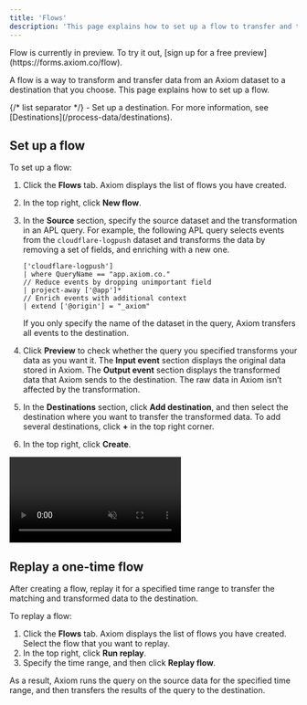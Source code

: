 ```yaml
---
title: 'Flows'
description: 'This page explains how to set up a flow to transfer and transform data from an Axiom dataset to a destination.'
---
```



<Note>
Flow is currently in preview. To try it out, [sign up for a free preview](https://forms.axiom.co/flow).
</Note>

A flow is a way to transform and transfer data from an Axiom dataset to a destination that you choose. This page explains how to set up a flow.

<Prerequisites />
{/* list separator */}
- Set up a destination. For more information, see [Destinations](/process-data/destinations).

## Set up a flow

To set up a flow:
1. Click the **Flows** tab. Axiom displays the list of flows you have created.
2. In the top right, click **New flow**.
3. In the **Source** section, specify the source dataset and the transformation in an APL query. For example, the following APL query selects events from the `cloudflare-logpush` dataset and transforms the data by removing a set of fields, and enriching with a new one.

    ```kusto
    ['cloudflare-logpush']
    | where QueryName == "app.axiom.co."
    // Reduce events by dropping unimportant field
    | project-away ['@app']*
    // Enrich events with additional context
    | extend ['@origin'] = "_axiom"
    ```

    <Note>
    If you only specify the name of the dataset in the query, Axiom transfers all events to the destination.
    </Note>

4. Click **Preview** to check whether the query you specified transforms your data as you want it. The **Input event** section displays the original data stored in Axiom. The **Output event** section displays the transformed data that Axiom sends to the destination. The raw data in Axiom isn’t affected by the transformation.
5. In the **Destinations** section, click **Add destination**, and then select the destination where you want to transfer the transformed data. To add several destinations, click **+** in the top right corner.
6. In the top right, click **Create**.

<Frame>
    <video autoPlay muted loop playsInline className="w-full aspect-video" src="/doc-assets/videos/flows.mp4"></video>
</Frame>

## Replay a one-time flow

After creating a flow, replay it for a specified time range to transfer the matching and transformed data to the destination.

To replay a flow:

1. Click the **Flows** tab. Axiom displays the list of flows you have created. Select the flow that you want to replay.
2. In the top right, click **Run replay**.
3. Specify the time range, and then click **Replay flow**.

As a result, Axiom runs the query on the source data for the specified time range, and then transfers the results of the query to the destination.